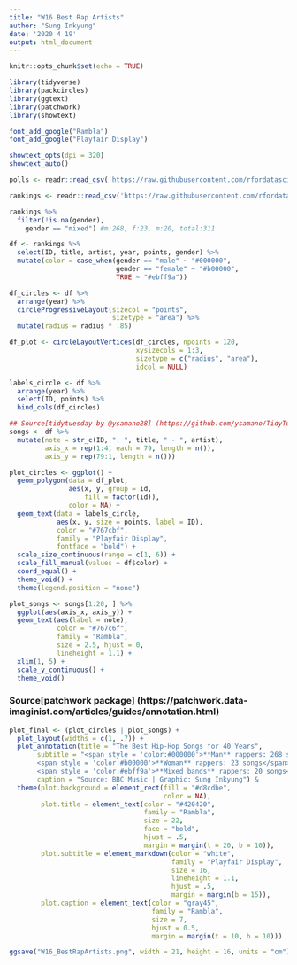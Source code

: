 ```yaml
---
title: "W16 Best Rap Artists"
author: "Sung Inkyung"
date: '2020 4 19'
output: html_document
---
```


```r
knitr::opts_chunk$set(echo = TRUE)
```

```r
library(tidyverse)
library(packcircles)
library(ggtext)
library(patchwork)
library(showtext)

font_add_google("Rambla")
font_add_google("Playfair Display")

showtext_opts(dpi = 320)
showtext_auto()
```

```r
polls <- readr::read_csv('https://raw.githubusercontent.com/rfordatascience/tidytuesday/master/data/2020/2020-04-14/polls.csv')

rankings <- readr::read_csv('https://raw.githubusercontent.com/rfordatascience/tidytuesday/master/data/2020/2020-04-14/rankings.csv')

rankings %>% 
  filter(!is.na(gender),
    gender == "mixed") #m:268, f:23, m:20, total:311
```

```r
df <- rankings %>% 
  select(ID, title, artist, year, points, gender) %>% 
  mutate(color = case_when(gender == "male" ~ "#000000",
                           gender == "female" ~ "#b00000", 
                           TRUE ~ "#ebff9a"))

df_circles <- df %>% 
  arrange(year) %>% 
  circleProgressiveLayout(sizecol = "points", 
                          sizetype = "area") %>% 
  mutate(radius = radius * .85)

df_plot <- circleLayoutVertices(df_circles, npoints = 120, 
                                xysizecols = 1:3, 
                                sizetype = c("radius", "area"), 
                                idcol = NULL)

labels_circle <- df %>% 
  arrange(year) %>% 
  select(ID, points) %>% 
  bind_cols(df_circles)

## Source[tidytuesday by @ysamano28] (https://github.com/ysamano/TidyTuesday/blob/master/2020/week_16/week_16_hip_hop.R)
songs <- df %>% 
  mutate(note = str_c(ID, ". ", title, " - ", artist),
         axis_x = rep(1:4, each = 79, length = n()),
         axis_y = rep(79:1, length = n()))

```

```r
plot_circles <- ggplot() +
  geom_polygon(data = df_plot,
               aes(x, y, group = id, 
                   fill = factor(id)),
               color = NA) +
  geom_text(data = labels_circle,
            aes(x, y, size = points, label = ID),
            color = "#767cbf",
            family = "Playfair Display",
            fontface = "bold") +
  scale_size_continuous(range = c(1, 6)) +
  scale_fill_manual(values = df$color) +
  coord_equal() +
  theme_void() +
  theme(legend.position = "none")
```

```r
plot_songs <- songs[1:20, ] %>% 
  ggplot(aes(axis_x, axis_y)) +
  geom_text(aes(label = note),
            color = "#767c6f",
            family = "Rambla",
            size = 2.5, hjust = 0,
            lineheight = 1.1) +
  xlim(1, 5) +
  scale_y_continuous() +
  theme_void()
```
### Source[patchwork package] (https://patchwork.data-imaginist.com/articles/guides/annotation.html)
```r
plot_final <- (plot_circles | plot_songs) +
  plot_layout(widths = c(1, .7)) +
  plot_annotation(title = "The Best Hip-Hop Songs for 40 Years",
       subtitle = "<span style = 'color:#000000'>**Man** rappers: 268 songs</span><br>
       <span style = 'color:#b00000'>**Woman** rappers: 23 songs</span><br>
       <span style = 'color:#ebff9a'>**Mixed bands** rappers: 20 songs</span>",
       caption = "Source: BBC Music | Graphic: Sung Inkyung") &
  theme(plot.background = element_rect(fill = "#d8cdbe",
                                       color = NA),
        plot.title = element_text(color = "#420420",
                                  family = "Rambla",
                                  size = 22, 
                                  face = "bold",
                                  hjust = .5,
                                  margin = margin(t = 20, b = 10)),
        plot.subtitle = element_markdown(color = "white",
                                         family = "Playfair Display",
                                         size = 16, 
                                         lineheight = 1.1,
                                         hjust = .5,
                                         margin = margin(b = 15)),
        plot.caption = element_text(color = "gray45",
                                    family = "Rambla",
                                    size = 7,
                                    hjust = 0.5,
                                    margin = margin(t = 10, b = 10)))

ggsave("W16_BestRapArtists.png", width = 21, height = 16, units = "cm")
```

